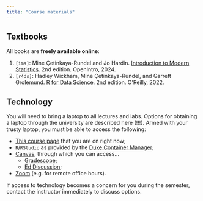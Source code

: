 ```yaml
---
title: "Course materials"
---
```


## Textbooks

All books are **freely available online**:

1.  `[ims]`: Mine Çetinkaya-Rundel and Jo Hardin. [Introduction to Modern Statistics](https://openintro-ims2.netlify.app/). 2nd edition. OpenIntro, 2024.
2.  `[r4ds]`: Hadley Wickham, Mine Çetinkaya-Rundel, and Garrett Grolemund. [R for Data Science](https://r4ds.hadley.nz/). 2nd edition. O'Reilly, 2022.

## Technology

You will need to bring a laptop to all lectures and labs. Options for obtaining a laptop through the university are described here (!!!). Armed with your trusty laptop, you must be able to access the following:

-   [This course page](https://sta199-s25.github.io/) that you are on right now;
-   `R`/`RStudio` as provided by the [Duke Container Manager](https://cmgr.oit.duke.edu/containers);
-   [Canvas](https://go.canvas.duke.edu/), through which you can access...
    -   [Gradescope](https://www.gradescope.com/courses/935402);
    -   [Ed Discussion](https://edstem.org/us/courses/70595/discussion);
-   [Zoom](https://duke.zoom.us/) (e.g. for remote office hours).

If access to technology becomes a concern for you during the semester, contact the instructor immediately to discuss options.
